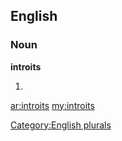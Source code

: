 ==English==

===Noun===
'''introits'''

# {{plural of|[[introit]]}}

[[Category:English plurals]]

[[ar:introits]]
[[my:introits]]